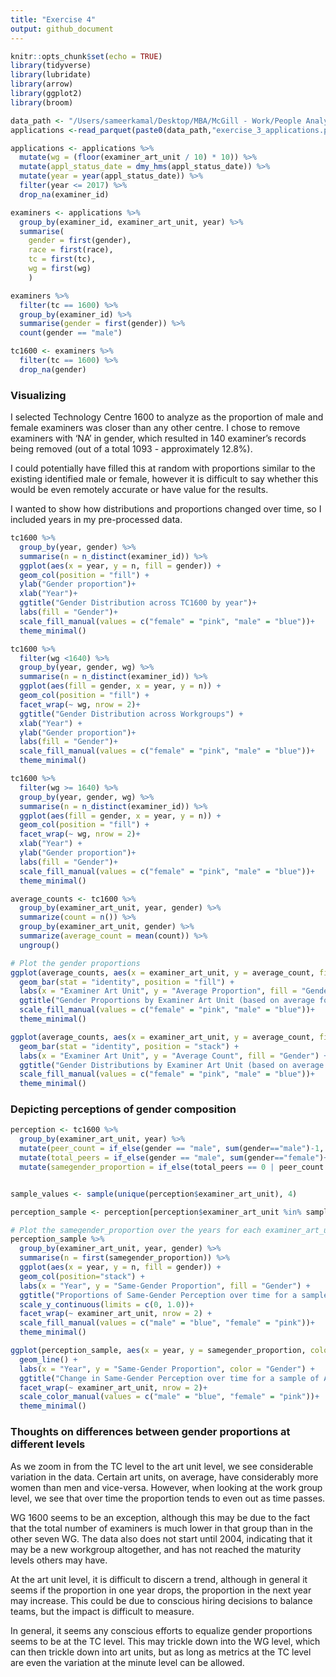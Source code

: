 ```yaml
---
title: "Exercise 4"
output: github_document
---
```


```r
knitr::opts_chunk$set(echo = TRUE)
library(tidyverse)
library(lubridate)
library(arrow)
library(ggplot2)
library(broom)
```

```r
data_path <- "/Users/sameerkamal/Desktop/MBA/McGill - Work/People Analytics/"
applications <-read_parquet(paste0(data_path,"exercise_3_applications.parquet"))
```

```r
applications <- applications %>%
  mutate(wg = (floor(examiner_art_unit / 10) * 10)) %>%
  mutate(appl_status_date = dmy_hms(appl_status_date)) %>%
  mutate(year = year(appl_status_date)) %>%
  filter(year <= 2017) %>%
  drop_na(examiner_id)
```

```r
examiners <- applications %>%
  group_by(examiner_id, examiner_art_unit, year) %>%
  summarise( 
    gender = first(gender),
    race = first(race),
    tc = first(tc),
    wg = first(wg)
    )
```

```r
examiners %>%
  filter(tc == 1600) %>%
  group_by(examiner_id) %>%
  summarise(gender = first(gender)) %>%
  count(gender == "male")

tc1600 <- examiners %>%
  filter(tc == 1600) %>%
  drop_na(gender)
```

### Visualizing

I selected Technology Centre 1600 to analyze as the proportion of male and female examiners was closer than any other centre. I chose to remove examiners with 'NA' in gender, which resulted in 140 examiner's records being removed (out of a total 1093 - approximately 12.8%). 

I could potentially have filled this at random with proportions similar to the existing identified male or female, however it is difficult to say whether this would be even remotely accurate or have value for the results.

I wanted to show how distributions and proportions changed over time, so I included years in my pre-processed data.
```r
tc1600 %>%
  group_by(year, gender) %>%
  summarise(n = n_distinct(examiner_id)) %>%
  ggplot(aes(x = year, y = n, fill = gender)) +
  geom_col(position = "fill") +
  ylab("Gender proportion")+
  xlab("Year")+
  ggtitle("Gender Distribution across TC1600 by year")+
  labs(fill = "Gender")+
  scale_fill_manual(values = c("female" = "pink", "male" = "blue"))+
  theme_minimal()
```

```r
tc1600 %>%
  filter(wg <1640) %>%
  group_by(year, gender, wg) %>%
  summarise(n = n_distinct(examiner_id)) %>%
  ggplot(aes(fill = gender, x = year, y = n)) + 
  geom_col(position = "fill") +
  facet_wrap(~ wg, nrow = 2)+
  ggtitle("Gender Distribution across Workgroups") +
  xlab("Year") +
  ylab("Gender proportion")+
  labs(fill = "Gender")+
  scale_fill_manual(values = c("female" = "pink", "male" = "blue"))+
  theme_minimal()

tc1600 %>%
  filter(wg >= 1640) %>%
  group_by(year, gender, wg) %>%
  summarise(n = n_distinct(examiner_id)) %>%
  ggplot(aes(fill = gender, x = year, y = n)) + 
  geom_col(position = "fill") +
  facet_wrap(~ wg, nrow = 2)+
  xlab("Year") +
  ylab("Gender proportion")+
  labs(fill = "Gender")+
  scale_fill_manual(values = c("female" = "pink", "male" = "blue"))+
  theme_minimal()
```

```r
average_counts <- tc1600 %>%
  group_by(examiner_art_unit, year, gender) %>%
  summarize(count = n()) %>%
  group_by(examiner_art_unit, gender) %>%
  summarize(average_count = mean(count)) %>%
  ungroup()

# Plot the gender proportions
ggplot(average_counts, aes(x = examiner_art_unit, y = average_count, fill = gender)) +
  geom_bar(stat = "identity", position = "fill") +
  labs(x = "Examiner Art Unit", y = "Average Proportion", fill = "Gender") +
  ggtitle("Gender Proportions by Examiner Art Unit (based on average for the year)") +
  scale_fill_manual(values = c("female" = "pink", "male" = "blue"))+
  theme_minimal()

ggplot(average_counts, aes(x = examiner_art_unit, y = average_count, fill = gender)) +
  geom_bar(stat = "identity", position = "stack") +
  labs(x = "Examiner Art Unit", y = "Average Count", fill = "Gender") +
  ggtitle("Gender Distributions by Examiner Art Unit (based on average for the year)") +
  scale_fill_manual(values = c("female" = "pink", "male" = "blue"))+
  theme_minimal()
```

### Depicting perceptions of gender composition

```r

perception <- tc1600 %>%
  group_by(examiner_art_unit, year) %>%
  mutate(peer_count = if_else(gender == "male", sum(gender=="male")-1, sum(gender=="female")-1)) %>%
  mutate(total_peers = if_else(gender == "male", sum(gender=="female")+peer_count, sum(gender=="male")+peer_count)) %>%
  mutate(samegender_proportion = if_else(total_peers == 0 | peer_count == 0, NA_real_, peer_count / total_peers))


sample_values <- sample(unique(perception$examiner_art_unit), 4)

perception_sample <- perception[perception$examiner_art_unit %in% sample_values,]

# Plot the samegender_proportion over the years for each examiner_art_unit separately
perception_sample %>%
  group_by(examiner_art_unit, year, gender) %>%
  summarise(n = first(samegender_proportion)) %>%
  ggplot(aes(x = year, y = n, fill = gender)) +
  geom_col(position="stack") +
  labs(x = "Year", y = "Same-Gender Proportion", fill = "Gender") +
  ggtitle("Proportions of Same-Gender Perception over time for a sample of AUs") +
  scale_y_continuous(limits = c(0, 1.0))+
  facet_wrap(~ examiner_art_unit, nrow = 2) +
  scale_fill_manual(values = c("male" = "blue", "female" = "pink"))+
  theme_minimal()

ggplot(perception_sample, aes(x = year, y = samegender_proportion, color = gender)) +
  geom_line() +
  labs(x = "Year", y = "Same-Gender Proportion", color = "Gender") +
  ggtitle("Change in Same-Gender Perception over time for a sample of AUs") +
  facet_wrap(~ examiner_art_unit, nrow = 2)+
  scale_color_manual(values = c("male" = "blue", "female" = "pink"))+
  theme_minimal()
```

### Thoughts on differences between gender proportions at different levels

As we zoom in from the TC level to the art unit level, we see considerable variation in the data. Certain art units, on average, have considerably more women than men and vice-versa. However, when looking at the work group level, we see that over time the proportion tends to even out as time passes. 

WG 1600 seems to be an exception, although this may be due to the fact that the total number of examiners is much lower in that group than in the other seven WG. The data also does not start until 2004, indicating that it may be a new workgroup altogether, and has not reached the maturity levels others may have.

At the art unit level, it is difficult to discern a trend, although in general it seems if the proportion in one year drops, the proportion in the next year may increase. This could be due to conscious hiring decisions to balance teams, but the impact is difficult to measure. 

In general, it seems any conscious efforts to equalize gender proportions seems to be at the TC level. This may trickle down into the WG level, which can then trickle down into art units, but as long as metrics at the TC level are even the variation at the minute level can be allowed.
